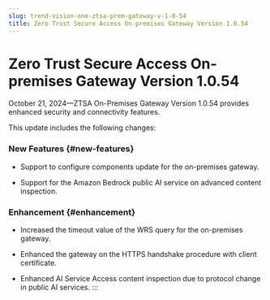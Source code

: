 ```yaml
---
slug: trend-vision-one-ztsa-prem-gateway-v-1-0-54
title: Zero Trust Secure Access On-premises Gateway Version 1.0.54
---
```

# Zero Trust Secure Access On-premises Gateway Version 1.0.54

October 21, 2024—ZTSA On-Premises Gateway Version 1.0.54 provides enhanced security and connectivity features.

This update includes the following changes:

### New Features {#new-features}

- Support to configure components update for the on-premises gateway.

- Support for the Amazon Bedrock public AI service on advanced content inspection.

### Enhancement {#enhancement}

- Increased the timeout value of the WRS query for the on-premises gateway.

- Enhanced the gateway on the HTTPS handshake procedure with client certificate.

- Enhanced AI Service Access content inspection due to protocol change in public AI services.
:::
